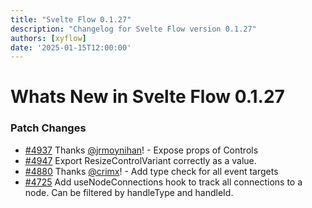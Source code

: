 ```yaml
---
title: "Svelte Flow 0.1.27"
description: "Changelog for Svelte Flow version 0.1.27"
authors: [xyflow]
date: '2025-01-15T12:00:00'
---
```

# Whats New in Svelte Flow 0.1.27
### Patch Changes
-   [#4937](https://github.com/xyflow/xyflow/pull/4937) Thanks [@jrmoynihan](https://github.com/jrmoynihan)! - Expose props of Controls
-   [#4947](https://github.com/xyflow/xyflow/pull/4947) Export ResizeControlVariant correctly as a value.
-   [#4880](https://github.com/xyflow/xyflow/pull/4880) Thanks [@crimx](https://github.com/crimx)! - Add type check for all event targets
-   [#4725](https://github.com/xyflow/xyflow/pull/4725) Add useNodeConnections hook to track all connections to a node. Can be filtered by handleType and handleId.

